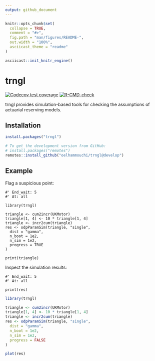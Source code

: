 ```yaml
---
output: github_document
---
```


<!-- README.md is generated from README.Rmd. Please edit that file -->

```r
knitr::opts_chunk$set(
  collapse = TRUE,
  comment = "#>",
  fig.path = "man/figures/README-",
  out.width = "100%",
  asciicast_theme = "readme"
)

asciicast::init_knitr_engine()
```

# trngl

<!-- badges: start -->
[![Codecov test coverage](https://codecov.io/gh/oelhammouchi/trngl/branch/master/graph/badge.svg)](https://app.codecov.io/gh/oelhammouchi/trngl?branch=master)
[![R-CMD-check](https://github.com/oelhammouchi/trngl/actions/workflows/R-CMD-check.yaml/badge.svg)](https://github.com/oelhammouchi/trngl/actions/workflows/R-CMD-check.yaml)
<!-- badges: end -->

trngl provides simulation-based tools for checking the assumptions of actuarial reserving models.

## Installation


``` r
install.packages("trngl")

# To get the development version from GitHub:
# install.packages("remotes")
remotes::install_github("oelhammouchi/trngl@develop")
```

## Example

Flag a suspicious point:

```asciicast
#' End_wait: 5
#' At: all

library(trngl)

triangle <- cum2incr(UKMotor)
triangle[1, 4] <- 10 * triangle[1, 4]
triangle <- incr2cum(triangle)
res <- odpParamSim(triangle, "single",
  dist = "gamma",
  n_boot = 1e2,
  n_sim = 1e2,
  progress = TRUE
)

print(triangle)
```

Inspect the simulation results:

```asciicast
#' End_wait: 5
#' At: all

print(res)
```

```r
library(trngl)

triangle <- cum2incr(UKMotor)
triangle[1, 4] <- 10 * triangle[1, 4]
triangle <- incr2cum(triangle)
res <- odpParamSim(triangle, "single",
  dist = "gamma",
  n_boot = 1e2,
  n_sim = 1e2,
  progress = FALSE
)
```

```r
plot(res)
```

